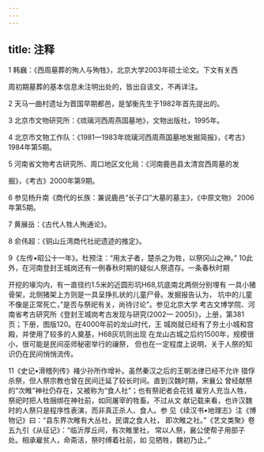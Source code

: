 ```yaml
---
---
---
```

title: 注释
---





1 韩巍：《西周墓葬的殉人与殉牲》，北京大学2003年硕士论文。下文有关西





周初期墓葬的基本信息未注明出处的，皆出自该文，不再详注。



2 天马一曲村遗址为晋国早期都邑，是邹衡先生于1982年首先提出的。



3 北京市文物研究所：《琉璃河西周燕国墓地》，文物出版社，1995年。



4 北京市文物工作队：《1981—1983年琉璃河西周燕国墓地发掘简报》，《考古》 1984年第5期。



5 河南省文物考古研究所、周口地区文化局：《河南鹿邑县太清宫西周墓的发





掘》，《考古》2000年第9期。



6 参见杨升南《商代的长族：兼说鹿邑“长子口”大墓的墓主》，《中原文物》 2006年第5期。



7 黄展岳：《古代人牲人殉通论》。



8 俞伟超：《铜山丘湾商代社祀遗迹的推定》。





9《左传•昭公十一年》。杜预注：“用太子者，楚杀之为牲，以祭冈山之神。” 10此外，在河南登封王城岗还有一例春秋时期的疑似人祭遗存。一条春秋时期

开挖的壕沟内，有一直径约1.5米的近圆形坑H68,坑底南北两侧分别埋有 一具小猪骨架，北侧猪架上方则是一具呈挣扎状的儿童尸骨。发掘报告认为， 坑中的儿童不像是正常死亡，”是否与祭祀有关，尚待讨论”。参见北京大学 考古文博学院、河南省考古研究所《登封王城岗考古发现与研究(2002— 2005)》，上册，第381页；下册，图版120。在4000年前的龙山时代，王 城岗就已经有了夯土小城和宫殿，并使用了较多的人奠基，H68灰坑则出现 在龙山古城之后约1500年，规模很小，很可能是民间巫师秘密举行的禳祭， 但也在一定程度上说明，关于人祭的知识仍在民间悄悄流传。

11《史记•滑稽列传》褚少孙所作增补。虽然秦汉之后的王朝法律已经不允许 猎俘杀祭，但人祭宗教也曾在民间迁延了较长时间。直到汉魏时期，宋襄公 曾经献祭的“次睢”神社仍存在，又被称为“食人社”；也有祭祀者会花钱 雇穷人充当人牲，祭祀时把人牲捆绑在神社前，如同屠宰的牲畜。不过从文 献记载来看，也许汉魏时的人祭只是程序性表演，而非真正杀人、食人。参 见《续汉书•地理志》注《博物记》曰：“县东界次睢有大丛社，民谓之食人社， 即次睢之社。”《艺文类聚》卷五九引《从征记》：“临沂厚丘间，有次睢里社， 常以人祭，襄公使帮子用部子处。相承雇贫人，命斋洁，祭时缚着社前，如 见牺牲，魏初乃止。”